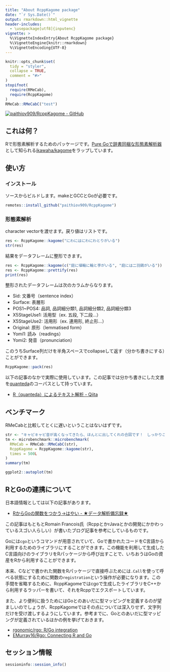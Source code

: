 ```yaml
---
title: "About RcppKagome package"
date: "`r Sys.Date()`"
output: rmarkdown::html_vignette
header-includes:
  - \usepackage[utf8]{inputenc}
vignette: >
  %\VignetteIndexEntry{About RcppKagome package}
  %\VignetteEngine{knitr::rmarkdown}
  %\VignetteEncoding{UTF-8}
---
```


```r
knitr::opts_chunk$set(
  tidy = "styler",
  collapse = TRUE,
  comment = "#>"
)
stopifnot(
  require(RMeCab),
  require(RcppKagome)
)
RMeCab::RMeCabC("test")
```

[![paithiov909/RcppKagome - GitHub](https://gh-card.dev/repos/paithiov909/RcppKagome.svg)](https://github.com/paithiov909/RcppKagome)

## これは何？

Rで形態素解析するためのパッケージです。[Pure Goで辞書同梱な形態素解析器](https://qiita.com/ikawaha/items/ff27ac03e22b7f36811b)として知られる[ikawaha/kagome](https://github.com/ikawaha/kagome)をラップしています。

## 使い方

### インストール

ソースからビルドします。makeとGCCとGoが必要です。

``` r
remotes::install_github("paithiov909/RcppKagome")
```

### 形態素解析

character vectorを渡せます。戻り値はリストです。

```r
res <- RcppKagome::kagome("にわにはにわにわとりがいる")
str(res)
```

結果をデータフレームに整形できます。

```r
res <- RcppKagome::kagome(c("庭に埴輪に輪と李がいる", "庭には二羽鶏がいる"))
res <- RcppKagome::prettify(res)
print(res)
```

整形されたデータフレームは次のカラムからなります。

- Sid: 文番号（sentence index）
- Surface: 表層形
- POS1~POS4: 品詞, 品詞細分類1, 品詞細分類2, 品詞細分類3
- X5StageUse1: 活用型（ex. 五段, 下二段…）
- X5StageUse2: 活用形（ex. 連用形, 終止形…）
- Original: 原形（lemmatised form）
- Yomi1: 読み（readings）
- Yomi2: 発音（pronunciation）

このうちSurface列だけを半角スペースでcollapseして返す（分かち書きにする）ことができます。

```r
RcppKagome::pack(res)
```

以下の記事のなかで実際に使用しています。この記事では分かち書きにした文書を[quanteda](https://quanteda.io/)のコーパスとして持っています。

- [R（quanteda）によるテキスト解析 - Qiita](https://qiita.com/paithiov909/items/a47a097836e8a9ec12ef)

## ベンチマーク

RMeCabと比較してとくに遅いということはないはずです。

```r
str <- "キャピキャピ音が高くなってきたら、ほんとに出してくれの合図です！　しっかりここではコミュニケーションとってください"
tm <- microbenchmark::microbenchmark(
  RMeCab = RMeCab::RMeCabC(str),
  RcppKagome = RcppKagome::kagome(str),
  times = 500L
)
summary(tm)
```

```r
ggplot2::autoplot(tm)
```

## RとGoの連携について

日本語情報としては以下の記事があります。

- [RからGoの関数をつかう→はやい - ★データ解析備忘録★](https://y-mattu.hatenablog.com/entry/2019/05/20/232340)

この記事はもともとRomain Francois氏（RcppとかrJavaとかの開発にかかわっているスゴい人らしい）が書いたブログ記事を参考にしているものです。

Goには`cgo`というコマンドが用意されていて、Goで書かれたコードをC言語から利用するためのライブラリにすることができます。この機能を利用して生成したC言語向けのライブラリをRパッケージから呼び出すことで、いちおうはGoの資産をRから利用することができます。

本来、Cなどで書かれた関数をRパッケージで直接呼ぶためには`.Call`を使って呼べる状態にするために関数の`registration`という操作が必要になります。この手間を省略するために、RcppKagomeではcgoで生成したライブラリをC++から利用するラッパーを書いて、それをRcppでエクスポートしています。

また、より便利に扱うためにはGoとのあいだに型マッピングを定義するのが望ましいのでしょうが、RcppKagomeではその点については深入りせず、文字列だけを受け渡しするようにしています。参考までに、Goとのあいだに型マッピングが定義されているほかの例を挙げておきます。

- [rgonomic/rgo: R/Go integration](https://github.com/rgonomic/rgo)
- [EMurray16/Rgo: Connecting R and Go](https://github.com/EMurray16/Rgo)

## セッション情報

```r
sessioninfo::session_info()
```

